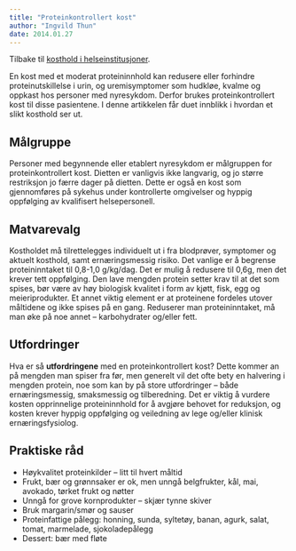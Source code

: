```yaml
---
title: "Proteinkontrollert kost"
author: "Ingvild Thun"
date: 2014.01.27
---
```


Tilbake til [kosthold i helseinstitusjoner](../../kosthold-institusjoner.qmd).

En kost med et moderat proteininnhold kan redusere eller forhindre proteinutskillelse i urin, og uremisymptomer som hudkløe, kvalme og oppkast hos personer med nyresykdom. Derfor brukes proteinkontrollert kost til disse pasientene. I denne artikkelen får duet innblikk i hvordan et slikt kosthold ser ut.

## Målgruppe

Personer med begynnende eller etablert nyresykdom er målgruppen for proteinkontrollert kost. Dietten er vanligvis ikke langvarig, og jo større restriksjon jo færre dager på dietten. Dette er også en kost som gjennomføres på sykehus under kontrollerte omgivelser og hyppig oppfølging av kvalifisert helsepersonell.

## Matvarevalg

Kostholdet må tilrettelegges individuelt ut i fra blodprøver, symptomer og aktuelt kosthold, samt ernæringsmessig risiko. Det vanlige er å begrense proteininntaket til 0,8-1,0 g/kg/dag. Det er mulig å redusere til 0,6g, men det krever tett oppfølging. Den lave mengden protein setter krav til at det som spises, bør være av høy biologisk kvalitet i form av kjøtt, fisk, egg og meieriprodukter. Et annet viktig element er at proteinene fordeles utover måltidene og ikke spises på en gang. Reduserer man proteininntaket, må man øke på noe annet – karbohydrater og/eller fett.

## Utfordringer

Hva er så **utfordringene** med en proteinkontrollert kost? Dette kommer an på mengden man spiser fra før, men generelt vil det ofte bety en halvering i mengden protein, noe som kan by på store utfordringer – både ernæringsmessig, smaksmessig og tilberedning. Det er viktig å vurdere kosten opprinnelige proteininnhold for å avgjøre behovet for reduksjon, og kosten krever hyppig oppfølging og veiledning av lege og/eller klinisk ernæringsfysiolog.

## Praktiske råd

-   Høykvalitet proteinkilder – litt til hvert måltid
-   Frukt, bær og grønnsaker er ok, men unngå belgfrukter, kål, mai, avokado, tørket frukt og nøtter
-   Unngå for grove kornprodukter – skjær tynne skiver
-   Bruk margarin/smør og sauser
-   Proteinfattige pålegg: honning, sunda, syltetøy, banan, agurk, salat, tomat, marmelade, sjokoladepålegg
-   Dessert: bær med fløte
